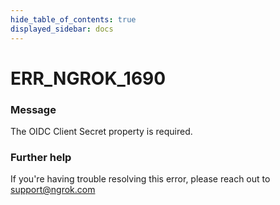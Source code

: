 ```yaml
---
hide_table_of_contents: true
displayed_sidebar: docs
---
```



# ERR_NGROK_1690

### Message

The OIDC Client Secret property is required.

<ErrorDetails error="err_ngrok_1690" />

### Further help

If you're having trouble resolving this error, please reach out to [support@ngrok.com](mailto:support@ngrok.com?subject=Help%20with%20ERR_NGROK_1690)

